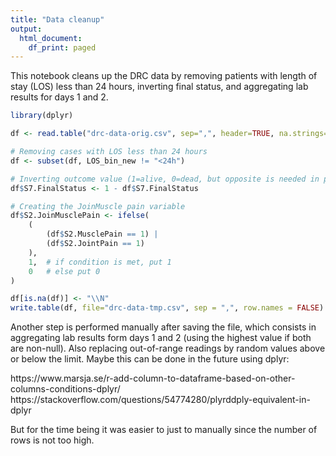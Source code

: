 ```yaml
---
title: "Data cleanup"
output:
  html_document:
    df_print: paged
---
```


This notebook cleans up the DRC data by removing patients with length of stay (LOS) less than 24 hours, 
inverting final status, and aggregating lab results for days 1 and 2.

```r
library(dplyr)
```

```r
df <- read.table("drc-data-orig.csv", sep=",", header=TRUE, na.strings="")
```

```r
# Removing cases with LOS less than 24 hours
df <- subset(df, LOS_bin_new != "<24h")

# Inverting outcome value (1=alive, 0=dead, but opposite is needed in prog model)
df$S7.FinalStatus <- 1 - df$S7.FinalStatus

# Creating the JoinMuscle pain variable
df$S2.JoinMusclePain <- ifelse(
    ( 
        (df$S2.MusclePain == 1) |
        (df$S2.JointPain == 1)
    ),
    1,  # if condition is met, put 1
    0   # else put 0
)
```

```r
df[is.na(df)] <- "\\N"
write.table(df, file="drc-data-tmp.csv", sep = ",", row.names = FALSE)
```

Another step is performed manually after saving the file, which consists in aggregating lab results 
form days 1 and 2 (using the highest value if both are non-null). Also replacing out-of-range readings
by random values above or below the limit. Maybe this can be done in the future using dplyr:

https://www.marsja.se/r-add-column-to-dataframe-based-on-other-columns-conditions-dplyr/
https://stackoverflow.com/questions/54774280/plyrddply-equivalent-in-dplyr

But for the time being it was easier to just to manually since the number of rows is not too high.